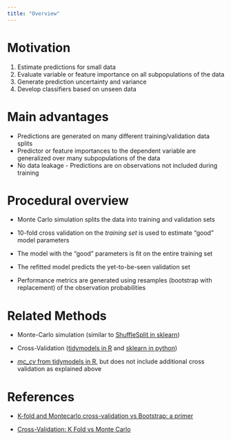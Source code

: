```yaml
---
title: "Overview"
---
```


# Motivation

1.  Estimate predictions for small data
2.  Evaluate variable or feature importance on all subpopulations of the data
3.  Generate prediction uncertainty and variance
4.  Develop classifiers based on unseen data

# Main advantages

-   Predictions are generated on many different training/validation data splits
-   Predictor or feature importances to the dependent variable are generalized over many subpopulations of the data
-   No data leakage - Predictions are on observations not included during training

# Procedural overview

-   Monte Carlo simulation splits the data into training and validation sets

-   10-fold cross validation on the *training set* is used to estimate "good" model parameters

-   The model with the "good" parameters is fit on the entire training set

-   The refitted model predicts the yet-to-be-seen validation set

-   Performance metrics are generated using resamples (bootstrap with replacement) of the observation probabilities

# Related Methods

-   Monte-Carlo simulation (similar to [ShuffleSplit in sklearn](https://scikit-learn.org/stable/modules/cross_validation.html#shufflesplit))

-   Cross-Validation ([tidymodels in R](https://www.tmwr.org/resampling.html) and [sklearn in python](https://scikit-learn.org/stable/modules/cross_validation.html#cross-validation))

-   [*mc_cv* from tidymodels in R](https://rsample.tidymodels.org/reference/mc_cv.html), but does not include additional cross validation as explained above

# References

-   [K-fold and Montecarlo cross-validation vs Bootstrap: a primer](https://nirpyresearch.com/kfold-montecarlo-cross-validation-bootstrap-primer/)

-   [Cross-Validation: K Fold vs Monte Carlo](https://towardsdatascience.com/cross-validation-k-fold-vs-monte-carlo-e54df2fc179b)
